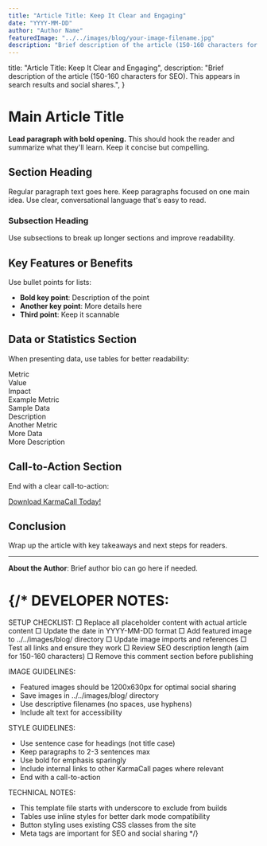```yaml
---
title: "Article Title: Keep It Clear and Engaging"
date: "YYYY-MM-DD"
author: "Author Name"
featuredImage: "../../images/blog/your-image-filename.jpg"
description: "Brief description of the article (150-160 characters for SEO). This appears in search results and social shares."
---
```



  title: "Article Title: Keep It Clear and Engaging",
  description: "Brief description of the article (150-160 characters for SEO). This appears in search results and social shares.",
}

<Wrapper seo={meta}>

# Main Article Title

**Lead paragraph with bold opening.** This should hook the reader and summarize what they'll learn. Keep it concise but compelling.

## Section Heading

Regular paragraph text goes here. Keep paragraphs focused on one main idea. Use clear, conversational language that's easy to read.

### Subsection Heading

Use subsections to break up longer sections and improve readability.

## Key Features or Benefits

Use bullet points for lists:

* **Bold key point**: Description of the point
* **Another key point**: More details here
* **Third point**: Keep it scannable

## Data or Statistics Section

When presenting data, use tables for better readability:

<div style={{ overflowX: 'auto', margin: '20px 0' }}>
  <div style={{ display: 'table', width: '100%', borderCollapse: 'collapse', border: '1px solid var(--border-color, #ddd)' }}>
    <div style={{ display: 'table-header-group', backgroundColor: 'var(--table-header-bg, rgba(0,0,0,0.1))', fontWeight: 'bold' }}>
      <div style={{ display: 'table-row' }}>
        <div style={{ display: 'table-cell', padding: '12px', border: '1px solid var(--border-color, #ddd)', textAlign: 'left' }}>Metric</div>
        <div style={{ display: 'table-cell', padding: '12px', border: '1px solid var(--border-color, #ddd)', textAlign: 'left' }}>Value</div>
        <div style={{ display: 'table-cell', padding: '12px', border: '1px solid var(--border-color, #ddd)', textAlign: 'left' }}>Impact</div>
      </div>
    </div>
    <div style={{ display: 'table-row-group' }}>
      <div style={{ display: 'table-row' }}>
        <div style={{ display: 'table-cell', padding: '12px', border: '1px solid var(--border-color, #ddd)' }}>Example Metric</div>
        <div style={{ display: 'table-cell', padding: '12px', border: '1px solid var(--border-color, #ddd)' }}>Sample Data</div>
        <div style={{ display: 'table-cell', padding: '12px', border: '1px solid var(--border-color, #ddd)' }}>Description</div>
      </div>
      <div style={{ display: 'table-row', backgroundColor: 'var(--table-alt-bg, rgba(128,128,128,0.1))' }}>
        <div style={{ display: 'table-cell', padding: '12px', border: '1px solid var(--border-color, #ddd)' }}>Another Metric</div>
        <div style={{ display: 'table-cell', padding: '12px', border: '1px solid var(--border-color, #ddd)' }}>More Data</div>
        <div style={{ display: 'table-cell', padding: '12px', border: '1px solid var(--border-color, #ddd)' }}>More Description</div>
      </div>
    </div>
  </div>
</div>

## Call-to-Action Section

End with a clear call-to-action:

<div className="button-container">
  <a className="learn-more-btn cash centered" href="https://play.google.com/store/apps/details?id=com.fyncom.robocash">
    Download KarmaCall Today!
  </a>
</div>

## Conclusion

Wrap up the article with key takeaways and next steps for readers.

---

**About the Author**: Brief author bio can go here if needed.

</Wrapper>

{/* 
DEVELOPER NOTES:
================

SETUP CHECKLIST:
□ Replace all placeholder content with actual article content
□ Update the date in YYYY-MM-DD format
□ Add featured image to ../../images/blog/ directory
□ Update image imports and references
□ Test all links and ensure they work
□ Review SEO description length (aim for 150-160 characters)
□ Remove this comment section before publishing

IMAGE GUIDELINES:
- Featured images should be 1200x630px for optimal social sharing
- Save images in ../../images/blog/ directory
- Use descriptive filenames (no spaces, use hyphens)
- Include alt text for accessibility

STYLE GUIDELINES:
- Use sentence case for headings (not title case)
- Keep paragraphs to 2-3 sentences max
- Use bold for emphasis sparingly
- Include internal links to other KarmaCall pages where relevant
- End with a call-to-action

TECHNICAL NOTES:
- This template file starts with underscore to exclude from builds
- Tables use inline styles for better dark mode compatibility
- Button styling uses existing CSS classes from the site
- Meta tags are important for SEO and social sharing
*/} 